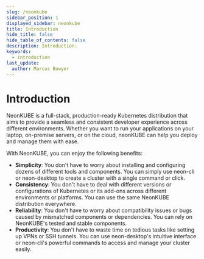 ```yaml
---
slug: /neonkube
sidebar_position: 1
displayed_sidebar: neonkube
title: Introduction
hide_title: false
hide_table_of_contents: false
description: Introduction.
keywords: 
  - introduction
last_update:
  author: Marcus Bowyer
---
```


# Introduction

NeonKUBE is a full-stack, production-ready Kubernetes distribution that aims to provide a seamless and
consistent developer experience across different environments. Whether you want to run your applications
on your laptop, on-premise servers, or on the cloud, neonKUBE can help you deploy and manage them with
ease.

With NeonKUBE, you can enjoy the following benefits:

- **Simplicity**: You don't have to worry about installing and configuring dozens of different tools and
  components. You can simply use neon-cli or neon-desktop to create a cluster with a single command or click.
- **Consistency**: You don't have to deal with different versions or configurations of Kubernetes or its
  add-ons across different environments or platforms. You can use the same NeonKUBE distribution everywhere.
- **Reliability**: You don't have to worry about compatibility issues or bugs caused by mismatched components
  or dependencies. You can rely on NeonKUBE's tested and stable components.
- **Productivity**: You don't have to waste time on tedious tasks like setting up VPNs or SSH tunnels. You
  can use neon-desktop's intuitive interface or neon-cli's powerful commands to access and manage your cluster easily.
